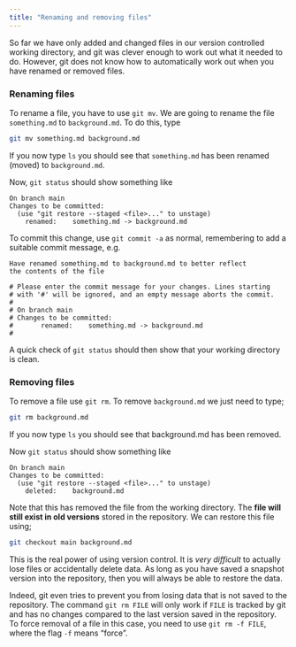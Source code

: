 ```yaml
---
title: "Renaming and removing files"
---
```



So far we have only added and changed files in our version controlled working directory, and git was clever enough to work out what it needed to do. However, git does not know how to automatically work out when you have renamed or removed files.

### Renaming files

To rename a file, you have to use `git mv`. We are going to rename the file `something.md` to `background.md`. To do this, type

```.bash
git mv something.md background.md
```

If you now type `ls` you should see that `something.md` has been renamed (moved) to `background.md`.

Now, `git status` should show something like

```
On branch main
Changes to be committed:
  (use "git restore --staged <file>..." to unstage)
	renamed:    something.md -> background.md
```

To commit this change, use `git commit -a` as normal, remembering to add a suitable commit message, e.g.

```
Have renamed something.md to background.md to better reflect
the contents of the file

# Please enter the commit message for your changes. Lines starting
# with '#' will be ignored, and an empty message aborts the commit.
#
# On branch main
# Changes to be committed:
#       renamed:    something.md -> background.md
#
```

A quick check of `git status` should then show that your working directory is clean.

### Removing files

To remove a file use `git rm`. To remove `background.md` we just need to type;

```.bash
git rm background.md
```

If you now type `ls` you should see that background.md has been removed.

Now `git status` should show something like

```
On branch main
Changes to be committed:
  (use "git restore --staged <file>..." to unstage)
	deleted:    background.md
```

Note that this has removed the file from the working directory. The **file will still exist in old
versions** stored in the repository. We can restore this file using;

```.bash
git checkout main background.md
```

This is the real power of using version control. It is *very difficult* to actually lose files
or accidentally delete data. As long as you have saved a snapshot version into the repository, then
you will always be able to restore the data.

Indeed, git even tries to prevent you from losing data that is not saved to the repository. 
The command `git rm FILE` will only work if `FILE` is tracked by git and has no changes compared
to the last version saved in the repository. To force removal of a file in this case, you need
to use `git rm -f FILE`, where the flag `-f` means "force".

